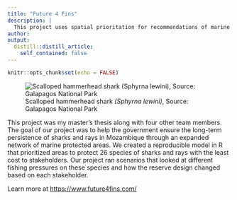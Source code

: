 ```yaml
---
title: "Future 4 Fins"
description: |
  This project uses spatial prioritation for recommendations of marine protected areas in the Mozambique Channel to protect 26 crtically endangered shakk and ray species. 
author:
output:
  distill::distill_article:
    self_contained: false
---
```



```r
knitr::opts_chunk$set(echo = FALSE)
```

![Scalloped hammerhead shark *(Sphyrna lewini)*, Source: Galapagos National Park](scalloped_hammerhead.jpg)
 
This project was my master's thesis along with four other team members. The goal of our project was to help the government ensure the long-term persistence of sharks and rays in Mozambique through an expanded network of marine protected areas. We created a reproducible model in R that prioritized areas to protect 26 species of sharks and rays with the least cost to stakeholders. Our project ran scenarios that looked at different fishing pressures on these species and how the reserve design changed based on each stakeholder. 

Learn more at <https://www.future4fins.com/>